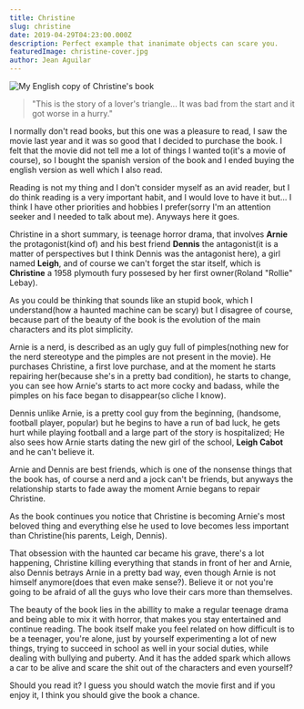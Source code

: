 ```yaml
---
title: Christine
slug: christine
date: 2019-04-29T04:23:00.000Z
description: Perfect example that inanimate objects can scare you.
featuredImage: christine-cover.jpg
author: Jean Aguilar
---
```


![My English copy of Christine's book](./christine-cover.jpg)

> "This is the story of a lover's triangle... It was bad from the start and it got worse in a hurry."

I normally don't read books, but this one was a pleasure to read, I saw the movie last year and it was so good that I decided to purchase the book. I felt that the movie did not tell me a lot of things I wanted to(it's a movie of course), so I bought the spanish version of the book and I ended buying the english version as well which I also read.

Reading is not my thing and I don't consider myself as an avid reader, but I do think reading is a very important habit, and I would love to have it but... I think I have other priorities and hobbies I prefer(sorry I'm an attention seeker and I needed to talk about me). Anyways here it goes.

Christine in a short summary, is teenage horror drama, that involves **Arnie** the protagonist(kind of) and his best friend **Dennis** the antagonist(it is a matter of perspectives but I think Dennis was the antagonist here), a girl named **Leigh**, and of course we can't forget the star itself, which is **Christine** a 1958 plymouth fury possesed by her first owner(Roland "Rollie" Lebay).

As you could be thinking that sounds like an stupid book, which I understand(how a haunted machine can be scary) but I disagree of course, because part of the beauty of the book is the evolution of the main characters and its plot simplicity.

Arnie is a nerd, is described as an ugly guy full of pimples(nothing new for the nerd stereotype and the pimples are not present in the movie). He purchases Christine, a first love purchase, and at the moment he starts repairing her(because she's in a pretty bad condition), he starts to change, you can see how Arnie's starts to act more cocky and badass, while the pimples on his face began to disappear(so cliche I know).

Dennis unlike Arnie, is a pretty cool guy from the beginning, (handsome, football player, popular) but he begins to have a run of bad luck, he gets hurt while playing football and a large part of the story is hospitalized; He also sees how Arnie starts dating the new girl of the school, **Leigh Cabot** and he can't believe it.

Arnie and Dennis are best friends, which is one of the nonsense things that the book has, of course a nerd and a jock can't be friends, but anyways the relationship starts to fade away the moment Arnie begans to repair Christine.

As the book continues you notice that Christine is becoming Arnie's most beloved thing and everything else he used to love becomes less important than Christine(his parents, Leigh, Dennis).

That obsession with the haunted car became his grave, there's a lot happening, Christine killing everything that stands in front of her and Arnie, also Dennis betrays Arnie in a pretty bad way, even though Arnie is not himself anymore(does that even make sense?). Believe it or not you're going to be afraid of all the guys who love their cars more than themselves.

The beauty of the book lies in the abillity to make a regular teenage drama and being able to mix it with horror, that makes you stay entertained and continue reading. The book itself make you feel related on how difficult is to be a teenager, you're alone, just by yourself experimenting a lot of new things, trying to succeed in school as well in your social duties, while dealing with bullying and puberty. And it has the added spark which allows a car to be alive and scare the shit out of the characters and even yourself?

Should you read it? I guess you should watch the movie first and if you enjoy it, I think you should give the book a chance.
